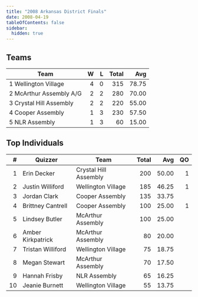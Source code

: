 ```yaml
---
title: "2008 Arkansas District Finals"
date: 2008-04-19
tableOfContents: false
sidebar:
  hidden: true
---
```


## Teams

| Team                    |    W |    L | Total |   Avg |
| ----------------------- | ---: | ---: | ----: | ----: |
| 1 Wellington Village    |    4 |    0 |   315 | 78.75 |
| 2 McArthur Assembly A/G |    2 |    2 |   280 | 70.00 |
| 3 Crystal Hill Assembly |    2 |    2 |   220 | 55.00 |
| 4 Cooper Assembly       |    1 |    3 |   230 | 57.50 |
| 5 NLR Assembly          |    1 |    3 |    60 | 15.00 |

## Top Individuals

|    # | Quizzer           | Team                  | Total |   Avg |   QO |
| ---: | ----------------- | --------------------- | ----: | ----: | ---: |
|    1 | Erin Decker       | Crystal Hill Assembly |   200 | 50.00 |    1 |
|    2 | Justin Williford  | Wellington Village    |   185 | 46.25 |    1 |
|    3 | Jordan Clark      | Cooper Assembly       |   135 | 33.75 |      |
|    4 | Brittney Cantrell | Cooper Assembly       |   100 | 25.00 |    1 |
|    5 | Lindsey Butler    | McArthur Assembly     |   100 | 25.00 |      |
|    6 | Amber Kirkpatrick | McArthur Assembly     |    80 | 20.00 |      |
|    7 | Tristan Williford | Wellington Village    |    75 | 18.75 |      |
|    8 | Megan Stewart     | McArthur Assembly     |    70 | 17.50 |      |
|    9 | Hannah Frisby     | NLR Assembly          |    65 | 16.25 |      |
|   10 | Jeanie Burnett    | Wellington Village    |    55 | 13.75 |      |

